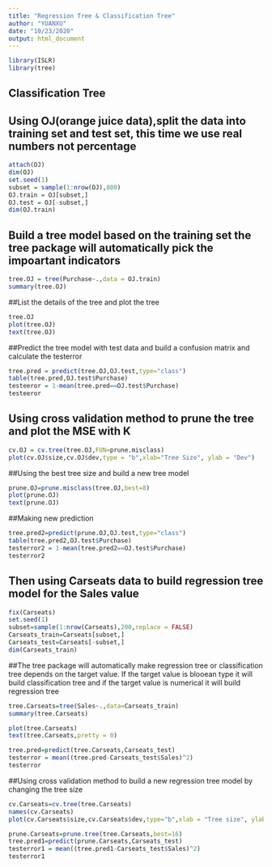 ---
title: "Regression Tree & Classification Tree"
author: "YUANXU"
date: "10/23/2020"
output: html_document
---
```{r}
library(ISLR)
library(tree)
```
## Classification Tree
## Using OJ(orange juice data),split the data into training set and test set, this time we use real numbers not percentage
```{r}
attach(OJ)
dim(OJ)
set.seed(1)
subset = sample(1:nrow(OJ),800)
OJ.train = OJ[subset,]
OJ.test = OJ[-subset,]
dim(OJ.train)
```
## Build a tree model based on the training set the tree package will automatically pick the impoartant indicators
```{r}
tree.OJ = tree(Purchase~.,data = OJ.train)
summary(tree.OJ)
```
##List the details of the tree and plot the tree
```{r}
tree.OJ
plot(tree.OJ)
text(tree.OJ)
```
##Predict the tree model with test data and build a confusion matrix and calculate the testerror
```{r}
tree.pred = predict(tree.OJ,OJ.test,type="class")
table(tree.pred,OJ.test$Purchase)
testeeror = 1-mean(tree.pred==OJ.test$Purchase)
testeeror
```
## Using cross validation method to prune the tree and plot the MSE with K 
```{r}
cv.OJ = cv.tree(tree.OJ,FUN=prune.misclass)
plot(cv.OJ$size,cv.OJ$dev,type = "b",xlab="Tree Size", ylab = "Dev")

```
##Using the best tree size and build a new tree model 
```{r}
prune.OJ=prune.misclass(tree.OJ,best=8)
plot(prune.OJ)
text(prune.OJ)

```
##Making new prediction
```{r}
tree.pred2=predict(prune.OJ,OJ.test,type="class")
table(tree.pred2,OJ.test$Purchase)
testerror2 = 1-mean(tree.pred2==OJ.test$Purchase)
testerror2
```
## Then using Carseats data to build regression tree model for the Sales value
```{r}
fix(Carseats)
set.seed(1)
subset=sample(1:nrow(Carseats),200,replace = FALSE)
Carseats_train=Carseats[subset,]
Carseats_test=Carseats[-subset,]
dim(Carseats_train)
```
##The tree package will automatically make regression tree or classification tree depends on the target value. If the target value is blooean type it will build classification tree and if the target value is numerical it will build regression tree
```{r}
tree.Carseats=tree(Sales~.,data=Carseats_train)
summary(tree.Carseats)

```
```{r}
plot(tree.Carseats)
text(tree.Carseats,pretty = 0)
```
```{r}
tree.pred=predict(tree.Carseats,Carseats_test)
testerror = mean((tree.pred-Carseats_test$Sales)^2)
testerror
```
##Using cross validation method to build a new regression tree model by changing the tree size
```{r}
cv.Carseats=cv.tree(tree.Carseats)
names(cv.Carseats)
plot(cv.Carseats$size,cv.Carseats$dev,type="b",xlab = "Tree size", ylab = "Deviance")

```
```{r}
prune.Carseats=prune.tree(tree.Carseats,best=16)
tree.pred1=predict(prune.Carseats,Carseats_test)
testerror1 = mean((tree.pred1-Carseats_test$Sales)^2)
testerror1
```
